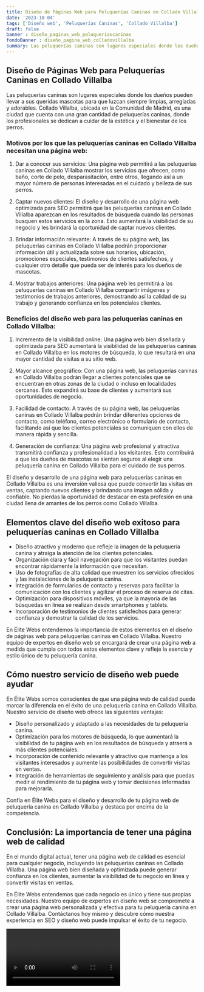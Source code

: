 ```yaml
---
title: Diseño de Páginas Web para Peluquerías Caninas en Collado Villalba
date: '2023-10-04'
tags: ['Diseño web', 'Peluquerías Caninas', 'Collado Villalba']
draft: false
banner : diseño_paginas_web_peluqueríascaninas
fondoBanner : diseño_pagina_web_colladovillalba
summary: Las peluquerías caninas son lugares especiales donde los dueños pueden llevar a sus queridas mascotas para que luzcan siempre limpias, arregladas y adorables. Collado Villalba, ubicada en la Comunidad de Madrid, es una ciudad que cuenta con una gran cantidad de peluquerías caninas, donde los profesionales se dedican a cuidar de la estética y el bienestar de los perros.
---
```


## Diseño de Páginas Web para Peluquerías Caninas en Collado Villalba

Las peluquerías caninas son lugares especiales donde los dueños pueden llevar a sus queridas mascotas para que luzcan siempre limpias, arregladas y adorables. Collado Villalba, ubicada en la Comunidad de Madrid, es una ciudad que cuenta con una gran cantidad de peluquerías caninas, donde los profesionales se dedican a cuidar de la estética y el bienestar de los perros.

### Motivos por los que las peluquerías caninas en Collado Villalba necesitan una página web:

1. Dar a conocer sus servicios: Una página web permitirá a las peluquerías caninas en Collado Villalba mostrar los servicios que ofrecen, como baño, corte de pelo, desparasitación, entre otros, llegando así a un mayor número de personas interesadas en el cuidado y belleza de sus perros.

2. Captar nuevos clientes: El diseño y desarrollo de una página web optimizada para SEO permitirá que las peluquerías caninas en Collado Villalba aparezcan en los resultados de búsqueda cuando las personas busquen estos servicios en la zona. Esto aumentará la visibilidad de su negocio y les brindará la oportunidad de captar nuevos clientes.

3. Brindar información relevante: A través de su página web, las peluquerías caninas en Collado Villalba podrán proporcionar información útil y actualizada sobre sus horarios, ubicación, promociones especiales, testimonios de clientes satisfechos, y cualquier otro detalle que pueda ser de interés para los dueños de mascotas.

4. Mostrar trabajos anteriores: Una página web les permitirá a las peluquerías caninas en Collado Villalba compartir imágenes y testimonios de trabajos anteriores, demostrando así la calidad de su trabajo y generando confianza en los potenciales clientes.

### Beneficios del diseño web para las peluquerías caninas en Collado Villalba:

1. Incremento de la visibilidad online: Una página web bien diseñada y optimizada para SEO aumentará la visibilidad de las peluquerías caninas en Collado Villalba en los motores de búsqueda, lo que resultará en una mayor cantidad de visitas a su sitio web.

2. Mayor alcance geográfico: Con una página web, las peluquerías caninas en Collado Villalba podrán llegar a clientes potenciales que se encuentran en otras zonas de la ciudad o incluso en localidades cercanas. Esto expandirá su base de clientes y aumentará sus oportunidades de negocio.

3. Facilidad de contacto: A través de su página web, las peluquerías caninas en Collado Villalba podrán brindar diferentes opciones de contacto, como teléfono, correo electrónico o formulario de contacto, facilitando así que los clientes potenciales se comuniquen con ellos de manera rápida y sencilla.

4. Generación de confianza: Una página web profesional y atractiva transmitirá confianza y profesionalidad a los visitantes. Esto contribuirá a que los dueños de mascotas se sientan seguros al elegir una peluquería canina en Collado Villalba para el cuidado de sus perros.

El diseño y desarrollo de una página web para peluquerías caninas en Collado Villalba es una inversión valiosa que puede convertir las visitas en ventas, captando nuevos clientes y brindando una imagen sólida y confiable. No pierdas la oportunidad de destacar en esta profesión en una ciudad llena de amantes de los perros como Collado Villalba.

<GifSeo />

<Cta />

## Elementos clave del diseño web exitoso para peluquerías caninas en Collado Villalba

- Diseño atractivo y moderno que refleje la imagen de la peluquería canina y atraiga la atención de los clientes potenciales.
- Organización clara y fácil navegación para que los visitantes puedan encontrar rápidamente la información que necesitan.
- Uso de fotografías de alta calidad que muestren los servicios ofrecidos y las instalaciones de la peluquería canina.
- Integración de formularios de contacto y reservas para facilitar la comunicación con los clientes y agilizar el proceso de reserva de citas.
- Optimización para dispositivos móviles, ya que la mayoría de las búsquedas en línea se realizan desde smartphones y tablets.
- Incorporación de testimonios de clientes satisfechos para generar confianza y demostrar la calidad de los servicios.

En Élite Webs entendemos la importancia de estos elementos en el diseño de páginas web para peluquerías caninas en Collado Villalba. Nuestro equipo de expertos en diseño web se encargará de crear una página web a medida que cumpla con todos estos elementos clave y refleje la esencia y estilo único de tu peluquería canina.

## Cómo nuestro servicio de diseño web puede ayudar

En Élite Webs somos conscientes de que una página web de calidad puede marcar la diferencia en el éxito de una peluquería canina en Collado Villalba. Nuestro servicio de diseño web ofrece las siguientes ventajas:

- Diseño personalizado y adaptado a las necesidades de tu peluquería canina.
- Optimización para los motores de búsqueda, lo que aumentará la visibilidad de tu página web en los resultados de búsqueda y atraerá a más clientes potenciales.
- Incorporación de contenido relevante y atractivo que mantenga a los visitantes interesados y aumente las posibilidades de convertir visitas en ventas.
- Integración de herramientas de seguimiento y análisis para que puedas medir el rendimiento de tu página web y tomar decisiones informadas para mejorarla.

Confía en Élite Webs para el diseño y desarrollo de tu página web de peluquería canina en Collado Villalba y destaca por encima de la competencia.

## Conclusión: La importancia de tener una página web de calidad

En el mundo digital actual, tener una página web de calidad es esencial para cualquier negocio, incluyendo las peluquerías caninas en Collado Villalba. Una página web bien diseñada y optimizada puede generar confianza en los clientes, aumentar la visibilidad de tu negocio en línea y convertir visitas en ventas.

En Élite Webs entendemos que cada negocio es único y tiene sus propias necesidades. Nuestro equipo de expertos en diseño web se compromete a crear una página web personalizada y efectiva para tu peluquería canina en Collado Villalba. Contáctanos hoy mismo y descubre cómo nuestra experiencia en SEO y diseño web puede impulsar el éxito de tu negocio.

<Video />

<CtaBot job='Peluquerías Caninas' city='Collado Villalba'/>

<Gmaps query='Collado Villalba+españa+maps' />